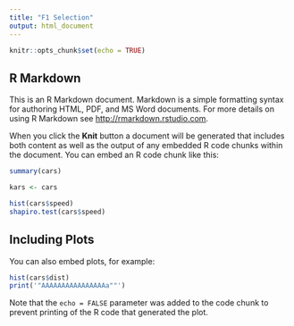---
title: "F1 Selection"
output: html_document
---

```{r setup, include=FALSE}
knitr::opts_chunk$set(echo = TRUE)
```

## R Markdown

This is an R Markdown document. Markdown is a simple formatting syntax for authoring HTML, PDF, and MS Word documents. For more details on using R Markdown see <http://rmarkdown.rstudio.com>.

When you click the **Knit** button a document will be generated that includes both content as well as the output of any embedded R code chunks within the document. You can embed an R code chunk like this:

```{r cars}
summary(cars)

kars <- cars

hist(cars$speed)
shapiro.test(cars$speed)
```

## Including Plots

You can also embed plots, for example:

```{r pressure, echo=FALSE}
hist(cars$dist)
print('"AAAAAAAAAAAAAAAAa""')
```

Note that the `echo = FALSE` parameter was added to the code chunk to prevent printing of the R code that generated the plot.
